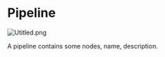 # Pipeline

![Utitled.png](/docs/introduction-1.png)

A pipeline contains some nodes, name, description.
